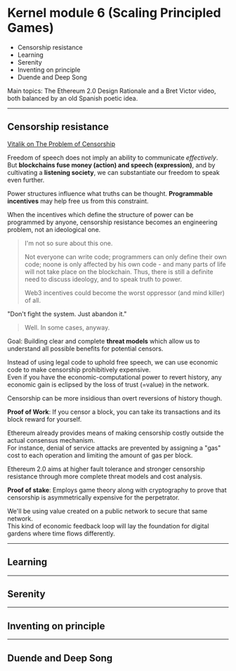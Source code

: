 # Kernel module 6 (Scaling Principled Games)

- Censorship resistance
- Learning
- Serenity
- Inventing on principle
- Duende and Deep Song

Main topics: The Ethereum 2.0 Design Rationale and a Bret Victor video, both balanced by an old Spanish poetic idea.

---

## Censorship resistance

[Vitalik on The Problem of Censorship](https://blog.ethereum.org/2015/06/06/the-problem-of-censorship)

Freedom of speech does not imply an ability to communicate *effectively*.  
But **blockchains fuse money (action) and speech (expression)**, and by cultivating a **listening society**, we can substantiate our freedom to speak even further.

Power structures influence what truths can be thought. **Programmable incentives** may help free us from this constraint. 

When the incentives which define the structure of power can be programmed by anyone, censorship resistance becomes an engineering problem, not an ideological one.

> I'm not so sure about this one. 
>
> Not everyone can write code; programmers can only define their own code; noone is only affected by his own code - and many parts of life will not take place on the blockchain.
> Thus, there is still a definite need to discuss ideology, and to speak truth to power.
>
> Web3 incentives could become the worst oppressor (and mind killer) of all.

"Don't fight the system. Just abandon it." 

> Well. In some cases, anyway.

Goal: Building clear and complete **threat models** which allow us to understand all possible benefits for potential censors.

Instead of using legal code to uphold free speech, we can use economic code to make censorship prohibitively expensive.  
Even if you have the economic-computational power to revert history, any economic gain is eclipsed by the loss of trust (=value) in the network.

Censorship can be more insidious than overt reversions of history though. 

**Proof of Work**: If you censor a block, you can take its transactions and its block reward for yourself.

Ethereum already provides means of making censorship costly outside the actual consensus mechanism.  
For instance, denial of service attacks are prevented by assigning a "gas" cost to each operation and limiting the amount of gas per block. 

Ethereum 2.0 aims at higher fault tolerance and stronger censorship resistance through more complete threat models and cost analysis.  

**Proof of stake**: Employs game theory along with cryptography to prove that censorship is asymmetrically expensive for the perpetrator.

We'll be using value created on a public network to secure that same network.  
This kind of economic feedback loop will lay the foundation for digital gardens where time flows differently.

---

## Learning


---

## Serenity


---

## Inventing on principle


---

## Duende and Deep Song
